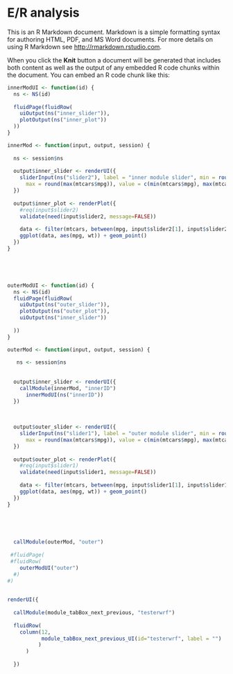  
# E/R analysis <a name="exposure_response"></a>

This is an R Markdown document. Markdown is a simple formatting syntax for authoring HTML, PDF, and MS Word documents. For more details on using R Markdown see <http://rmarkdown.rstudio.com>.

When you click the **Knit** button a document will be generated that includes both content as well as the output of any embedded R code chunks within the document. You can embed an R code chunk like this:


```r

innerModUI <- function(id) {
  ns <- NS(id)
  
  fluidPage(fluidRow(
    uiOutput(ns("inner_slider")),
    plotOutput(ns("inner_plot"))
  ))
}

innerMod <- function(input, output, session) {
  
  ns <- session$ns
  
  output$inner_slider <- renderUI({
    sliderInput(ns("slider2"), label = "inner module slider", min = round(min(mtcars$mpg)), 
      max = round(max(mtcars$mpg)), value = c(min(mtcars$mpg), max(mtcars$mpg), step = 1))
  })
  
  output$inner_plot <- renderPlot({
    #req(input$slider2)
    validate(need(input$slider2, message=FALSE))
    
    data <- filter(mtcars, between(mpg, input$slider2[1], input$slider2[2]))
    ggplot(data, aes(mpg, wt)) + geom_point()
  })
}





outerModUI <- function(id) {
  ns <- NS(id)
  fluidPage(fluidRow(
    uiOutput(ns("outer_slider")),
    plotOutput(ns("outer_plot")),
    uiOutput(ns("inner_slider")) 
    
  ))
}

outerMod <- function(input, output, session) {
  
   ns <- session$ns
   
  
  output$inner_slider <- renderUI({
    callModule(innerMod, "innerID")
      innerModUI(ns("innerID"))
  })
  
  
  
  output$outer_slider <- renderUI({
    sliderInput(ns("slider1"), label = "outer module slider", min = round(min(mtcars$mpg)), 
      max = round(max(mtcars$mpg)), value = c(min(mtcars$mpg), max(mtcars$mpg), step = 1))
  })
  
  output$outer_plot <- renderPlot({
    #req(input$slider1)
    validate(need(input$slider1, message=FALSE))
    
    data <- filter(mtcars, between(mpg, input$slider1[1], input$slider1[2]))
    ggplot(data, aes(mpg, wt)) + geom_point()
  })
}
 
 



  callModule(outerMod, "outer")
  
 #fluidPage(
 #fluidRow(
    outerModUI("outer")
  #)
#)
 
```





```r
renderUI({
  
  callModule(module_tabBox_next_previous, "testerwrf")
   
  fluidRow(
    column(12, 
           module_tabBox_next_previous_UI(id="testerwrf", label = "")
          )
      )
   
  })

 
  
  
  
```

